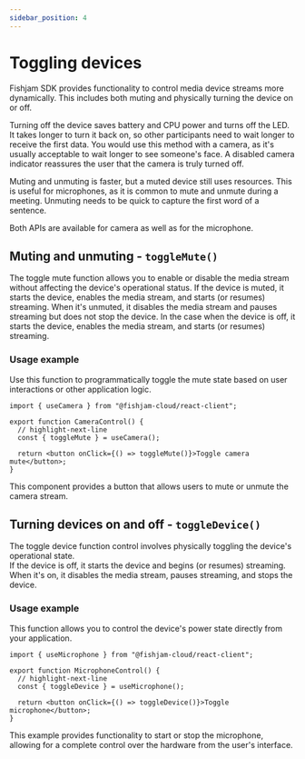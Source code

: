 ```yaml
---
sidebar_position: 4
---
```


# Toggling devices

Fishjam SDK provides functionality to control media device streams more dynamically. This includes both muting and physically turning the device on or off.

Turning off the device saves battery and CPU power and turns off the LED.
It takes longer to turn it back on, so other participants need to wait longer to receive the first data.
You would use this method with a camera, as it's usually acceptable to wait longer to see someone's face.
A disabled camera indicator reassures the user that the camera is truly turned off.

Muting and unmuting is faster, but a muted device still uses resources.
This is useful for microphones, as it is common to mute and unmute during a meeting.
Unmuting needs to be quick to capture the first word of a sentence.

Both APIs are available for camera as well as for the microphone.

## Muting and unmuting - `toggleMute()`

The toggle mute function allows you to enable or disable the media stream without affecting the device's operational status.
If the device is muted, it starts the device, enables the media stream, and starts (or resumes) streaming.
When it's unmuted, it disables the media stream and pauses streaming but does not stop the device.
In the case when the device is off, it starts the device, enables the media stream, and starts (or resumes) streaming.

### Usage example

Use this function to programmatically toggle the mute state based on user interactions or other application logic.

```tsx
import { useCamera } from "@fishjam-cloud/react-client";

export function CameraControl() {
  // highlight-next-line
  const { toggleMute } = useCamera();

  return <button onClick={() => toggleMute()}>Toggle camera mute</button>;
}
```

This component provides a button that allows users to mute or unmute the camera stream.

## Turning devices on and off - `toggleDevice()`

The toggle device function control involves physically toggling the device's operational state.  
If the device is off, it starts the device and begins (or resumes) streaming.  
When it's on, it disables the media stream, pauses streaming, and stops the device.

### Usage example

This function allows you to control the device's power state directly from your application.

```tsx
import { useMicrophone } from "@fishjam-cloud/react-client";

export function MicrophoneControl() {
  // highlight-next-line
  const { toggleDevice } = useMicrophone();

  return <button onClick={() => toggleDevice()}>Toggle microphone</button>;
}
```

This example provides functionality to start or stop the microphone, allowing for a complete control over the hardware from the user's interface.
